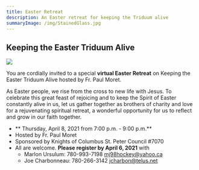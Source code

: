 ```yaml
---
title: Easter Retreat
description: An Easter retreat for keeping the Triduum alive
summaryImage: /img/StainedGlass.jpg
---
```


## Keeping the Easter Triduum Alive

<Image float="right" m="20px" src="/img/StainedGlass.jpg" />

You are cordially invited to a special **virtual Easter Retreat** on Keeping the
Easter Triduum Alive hosted by Fr. Paul Moret.

As Easter people, we rise from the cross to new life with Jesus. To celebrate this great feast of rejoicing and
to keep the Spirit of Easter constantly alive in us, let us gather together as brothers of charity and love for a
rejuvenating spiritual retreat, a wonderful opportunity for us to reflect and grow in our faith together.

- ** Thursday, April 8, 2021 from 7:00 p.m. - 9:00 p.m.**
- Hosted by Fr. Paul Moret
- Sponsored by Knights of Columbus St. Peter Council #7070
- All are welcome. **Please register by April 6, 2021** with
  - Marlon Ursulum: 780-993-7198 mj98hockey@yahoo.ca
  - Joe Charbonneau: 780-266-3142 jcharbon@telus.net
